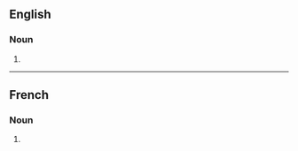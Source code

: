 ==English==

===Noun===
{{head|en|noun plural form}}

# {{plural of|ratification|lang=en}}

----

==French==

===Noun===
{{head|fr|noun plural form|g=f}}

# {{plural of|ratification|lang=fr}}